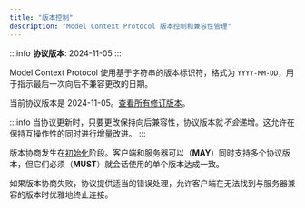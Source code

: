 ```yaml
---
title: "版本控制"
description: "Model Context Protocol 版本控制和兼容性管理"
---
```


:::info
**协议版本**: 2024-11-05
:::

Model Context Protocol 使用基于字符串的版本标识符，格式为 `YYYY-MM-DD`，用于指示最后一次向后不兼容更改的日期。

当前协议版本是 2024-11-05。[查看所有修订版本](/docs/specification/revisions)。

:::info
当协议更新时，只要更改保持向后兼容性，协议版本就*不会*递增。这允许在保持互操作性的同时进行增量改进。
:::

版本协商发生在[初始化](/docs/specification/basic/lifecycle#initialization)阶段。客户端和服务器可以（**MAY**）同时支持多个协议版本，但它们必须（**MUST**）就会话使用的单个版本达成一致。

如果版本协商失败，协议提供适当的错误处理，允许客户端在无法找到与服务器兼容的版本时优雅地终止连接。
